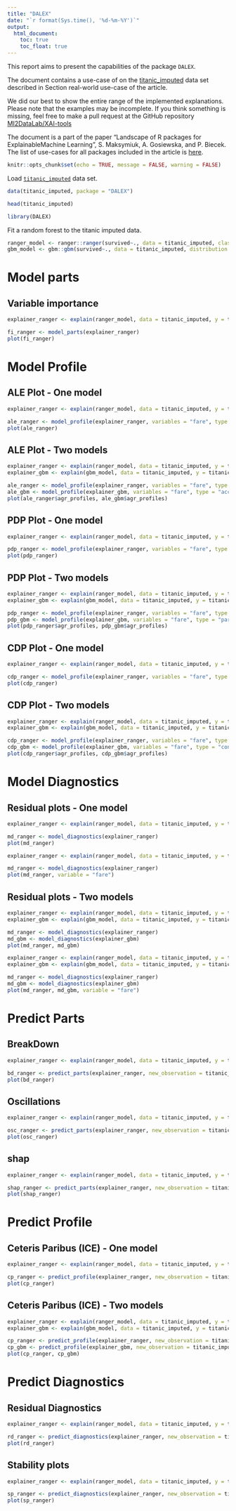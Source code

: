 ```yaml
---
title: "DALEX"
date: "`r format(Sys.time(), '%d-%m-%Y')`"
output:
  html_document:
    toc: true
    toc_float: true
---
```


  
This report aims to present the capabilities of the package `DALEX`. 

The document contains a use-case of on the [titanic_imputed](https://modeloriented.github.io/DALEX/reference/titanic.html) data set described in Section real-world use-case of the article.

We did our best to show the entire range of the implemented explanations. Please note that the examples may be incomplete. If you think something is missing, feel free to make a pull request at the GitHub repository [MI2DataLab/XAI-tools](https://github.com/MI2DataLab/XAI-tools)

The document is a part of the paper "Landscape of R packages for ExplainableMachine Learning", S. Maksymiuk, A. Gosiewska, and P. Biecek. 
The list of use-cases for all packages included in the article is [here](https://mi2datalab.github.io/XAI-tools/).  


```r
knitr::opts_chunk$set(echo = TRUE, message = FALSE, warning = FALSE)
```



Load [`titanic_imputed`](https://modeloriented.github.io/DALEX/reference/titanic.html) data set.

```r
data(titanic_imputed, package = "DALEX")

head(titanic_imputed)
```


```r
library(DALEX)
```

Fit a random forest to the titanic imputed data.

```r
ranger_model <- ranger::ranger(survived~., data = titanic_imputed, classification = TRUE, probability = TRUE)
gbm_model <- gbm::gbm(survived~., data = titanic_imputed, distribution = "bernoulli")
```

# Model parts

## Variable importance

```r
explainer_ranger <- explain(ranger_model, data = titanic_imputed, y = titanic_imputed$survived, label = "Ranger Model")

fi_ranger <- model_parts(explainer_ranger)
plot(fi_ranger)
```


# Model Profile

## ALE Plot - One model

```r
explainer_ranger <- explain(ranger_model, data = titanic_imputed, y = titanic_imputed$survived, label = "Ranger Model", verbose = FALSE)

ale_ranger <- model_profile(explainer_ranger, variables = "fare", type = "accumulated")
plot(ale_ranger)
```

## ALE Plot - Two models

```r
explainer_ranger <- explain(ranger_model, data = titanic_imputed, y = titanic_imputed$survived, label = "Ranger Model", verbose = FALSE)
explainer_gbm <- explain(gbm_model, data = titanic_imputed, y = titanic_imputed$survived, label = "GBM Model", verbose = FALSE)

ale_ranger <- model_profile(explainer_ranger, variables = "fare", type = "accumulated")
ale_gbm <- model_profile(explainer_gbm, variables = "fare", type = "accumulated")
plot(ale_ranger$agr_profiles, ale_gbm$agr_profiles)
```

## PDP Plot - One model

```r
explainer_ranger <- explain(ranger_model, data = titanic_imputed, y = titanic_imputed$survived, label = "Ranger Model", verbose = FALSE)

pdp_ranger <- model_profile(explainer_ranger, variables = "fare", type = "partial")
plot(pdp_ranger)
```

## PDP Plot - Two models

```r
explainer_ranger <- explain(ranger_model, data = titanic_imputed, y = titanic_imputed$survived, label = "Ranger Model", verbose = FALSE)
explainer_gbm <- explain(gbm_model, data = titanic_imputed, y = titanic_imputed$survived, label = "GBM Model", verbose = FALSE)

pdp_ranger <- model_profile(explainer_ranger, variables = "fare", type = "partial")
pdp_gbm <- model_profile(explainer_gbm, variables = "fare", type = "partial")
plot(pdp_ranger$agr_profiles, pdp_gbm$agr_profiles)
```

## CDP Plot - One model

```r
explainer_ranger <- explain(ranger_model, data = titanic_imputed, y = titanic_imputed$survived, label = "Ranger Model", verbose = FALSE)

cdp_ranger <- model_profile(explainer_ranger, variables = "fare", type = "conditional")
plot(cdp_ranger)
```

## CDP Plot - Two models

```r
explainer_ranger <- explain(ranger_model, data = titanic_imputed, y = titanic_imputed$survived, label = "Ranger Model", verbose = FALSE)
explainer_gbm <- explain(gbm_model, data = titanic_imputed, y = titanic_imputed$survived, label = "GBM Model", verbose = FALSE)

cdp_ranger <- model_profile(explainer_ranger, variables = "fare", type = "conditional")
cdp_gbm <- model_profile(explainer_gbm, variables = "fare", type = "conditional")
plot(cdp_ranger$agr_profiles, cdp_gbm$agr_profiles)
```


# Model Diagnostics

## Residual plots - One model


```r
explainer_ranger <- explain(ranger_model, data = titanic_imputed, y = titanic_imputed$survived, label = "Ranger Model", verbose = FALSE)

md_ranger <- model_diagnostics(explainer_ranger)
plot(md_ranger)
```

```r
explainer_ranger <- explain(ranger_model, data = titanic_imputed, y = titanic_imputed$survived, label = "Ranger Model", verbose = FALSE)

md_ranger <- model_diagnostics(explainer_ranger)
plot(md_ranger, variable = "fare")
```

## Residual plots - Two models


```r
explainer_ranger <- explain(ranger_model, data = titanic_imputed, y = titanic_imputed$survived, label = "Ranger Model", verbose = FALSE)
explainer_gbm <- explain(gbm_model, data = titanic_imputed, y = titanic_imputed$survived, label = "GBM Model", verbose = FALSE)

md_ranger <- model_diagnostics(explainer_ranger)
md_gbm <- model_diagnostics(explainer_gbm)
plot(md_ranger, md_gbm)
```

```r
explainer_ranger <- explain(ranger_model, data = titanic_imputed, y = titanic_imputed$survived, label = "Ranger Model", verbose = FALSE)
explainer_gbm <- explain(gbm_model, data = titanic_imputed, y = titanic_imputed$survived, label = "GBM Model", verbose = FALSE)

md_ranger <- model_diagnostics(explainer_ranger)
md_gbm <- model_diagnostics(explainer_gbm)
plot(md_ranger, md_gbm, variable = "fare")
```

# Predict Parts

## BreakDown

```r
explainer_ranger <- explain(ranger_model, data = titanic_imputed, y = titanic_imputed$survived, label = "Ranger Model", verbose = FALSE)

bd_ranger <- predict_parts(explainer_ranger, new_observation = titanic_imputed[1,])
plot(bd_ranger)
```

## Oscillations

```r
explainer_ranger <- explain(ranger_model, data = titanic_imputed, y = titanic_imputed$survived, label = "Ranger Model", verbose = FALSE)

osc_ranger <- predict_parts(explainer_ranger, new_observation = titanic_imputed[1,], type = "oscillations")
plot(osc_ranger)
```

## shap

```r
explainer_ranger <- explain(ranger_model, data = titanic_imputed, y = titanic_imputed$survived, label = "Ranger Model", verbose = FALSE)

shap_ranger <- predict_parts(explainer_ranger, new_observation = titanic_imputed[1,], type = "shap", B = 50)
plot(shap_ranger)
```

# Predict Profile

## Ceteris Paribus (ICE) - One model

```r
explainer_ranger <- explain(ranger_model, data = titanic_imputed, y = titanic_imputed$survived, label = "Ranger Model", verbose = FALSE)

cp_ranger <- predict_profile(explainer_ranger, new_observation = titanic_imputed[1,])
plot(cp_ranger)
```

## Ceteris Paribus (ICE) - Two models

```r
explainer_ranger <- explain(ranger_model, data = titanic_imputed, y = titanic_imputed$survived, label = "Ranger Model", verbose = FALSE)
explainer_gbm <- explain(gbm_model, data = titanic_imputed, y = titanic_imputed$survived, label = "GBM Model", verbose = FALSE)

cp_ranger <- predict_profile(explainer_ranger, new_observation = titanic_imputed[1,])
cp_gbm <- predict_profile(explainer_gbm, new_observation = titanic_imputed[1,])
plot(cp_ranger, cp_gbm)
```

# Predict Diagnostics

## Residual Diagnostics

```r
explainer_ranger <- explain(ranger_model, data = titanic_imputed, y = titanic_imputed$survived, label = "Ranger Model", verbose = FALSE)

rd_ranger <- predict_diagnostics(explainer_ranger, new_observation = titanic_imputed[1,], neighbors = 25)
plot(rd_ranger)
```
## Stability plots

```r
explainer_ranger <- explain(ranger_model, data = titanic_imputed, y = titanic_imputed$survived, label = "Ranger Model", verbose = FALSE)

sp_ranger <- predict_diagnostics(explainer_ranger, new_observation = titanic_imputed[1,], neighbors = 25, variables = c("fare", "age"))
plot(sp_ranger)
```


